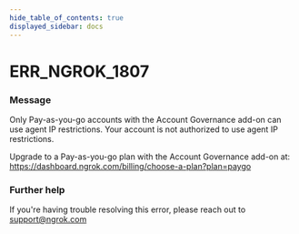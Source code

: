 ```yaml
---
hide_table_of_contents: true
displayed_sidebar: docs
---
```



# ERR_NGROK_1807

### Message

Only Pay-as-you-go accounts with the Account Governance add-on can use agent IP restrictions.
Your account is not authorized to use agent IP restrictions.

Upgrade to a Pay-as-you-go plan with the Account Governance add-on at: https://dashboard.ngrok.com/billing/choose-a-plan?plan=paygo

<ErrorDetails error="err_ngrok_1807" />

### Further help

If you're having trouble resolving this error, please reach out to [support@ngrok.com](mailto:support@ngrok.com?subject=Help%20with%20ERR_NGROK_1807)
